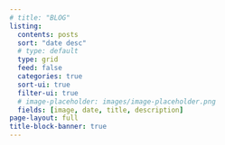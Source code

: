 ---
# title: "BLOG"
listing:
  contents: posts
  sort: "date desc"
  # type: default
  type: grid
  feed: false
  categories: true
  sort-ui: true
  filter-ui: true
  # image-placeholder: images/image-placeholder.png
  fields: [image, date, title, description]
page-layout: full
title-block-banner: true
---
